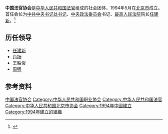 '''中国法官协会'''是[[中华人民共和国|中华人民共和国]][[法官|法官]]组成的社会团体，1994年5月在[[北京市|北京市]]成立。首任会长为[[中共中央书记处书记|中共中央书记处书记]]、[[中央政法委员会|中央政法委员会]]书记、[[中华人民共和国最高人民法院|最高人民法院]]院长[[任建新_(法官)|任建新]]。<ref>{{Cite journal|url=https://kns.cnki.net/KCMS/detail/detail.aspx?dbcode=CJFQ&dbname=CJFD9495&filename=FLSY199406020&v=MTk2MDNVUjdxZllPWnBGeS9rVkxyQUl5SFlkN0t4RjlYTXFZOUhaSVI4ZVgxTHV4WVM3RGgxVDNxVHJXTTFGckM=|title=中国法官协会和中国女法官协会成立|author=梅文|year=1994|issue=06|issn=1004-7883|journal=法律适用|doi=|access-date=2020-07-06|archive-date=2020-07-06|archive-url=https://web.archive.org/web/20200706104134/https://kns.cnki.net/KCMS/detail/detail.aspx?dbcode=CJFQ&dbname=CJFD9495&filename=FLSY199406020&v=MTk2MDNVUjdxZllPWnBGeS9rVkxyQUl5SFlkN0t4RjlYTXFZOUhaSVI4ZVgxTHV4WVM3RGgxVDNxVHJXTTFGckM=|dead-url=no}}</ref>

== 历任领导 ==
* [[任建新_(法官)|任建新]]
* [[肖扬|肖扬]]
* [[王胜俊|王胜俊]]
* [[周强|周强]]

== 参考资料 ==
{{reflist}}

[[Category:中国法官协会|]]
[[Category:中华人民共和国职业协会|Category:中华人民共和国职业协会]]
[[Category:中华人民共和国法官|Category:中华人民共和国法官]]
[[Category:中华人民共和国北京市协会|Category:中华人民共和国北京市协会]]
[[Category:1994年中國建立|Category:1994年中國建立]]
[[Category:1994年建立的組織|Category:1994年建立的組織]]